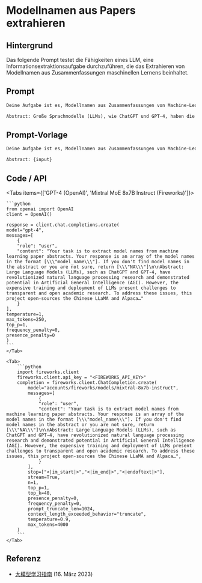 # Modellnamen aus Papers extrahieren


## Hintergrund

Das folgende Prompt testet die Fähigkeiten eines LLM, eine Informationsextraktionsaufgabe durchzuführen, die das Extrahieren von Modellnamen aus Zusammenfassungen maschinellen Lernens beinhaltet.

## Prompt

```markdown
Deine Aufgabe ist es, Modellnamen aus Zusammenfassungen von Machine-Learning-Papieren zu extrahieren. Deine Antwort ist ein Array der Modellnamen im Format [\"model_name\"]. Wenn du keine Modellnamen in der Zusammenfassung findest oder dir nicht sicher bist, gebe [\"NA\"] zurück.

Abstract: Große Sprachmodelle (LLMs), wie ChatGPT und GPT-4, haben die Forschung im Bereich der natürlichen Sprachverarbeitung revolutioniert und Potenzial in der Künstlichen Allgemeinen Intelligenz (AGI) demonstriert. Die kostspielige Trainierung und der Einsatz von LLMs stellen jedoch Herausforderungen für transparente und offene akademische Forschung dar. Um diese Probleme anzugehen, veröffentlicht dieses Projekt den Quellcode des chinesischen LLaMA und Alpaca…
```

## Prompt-Vorlage

```markdown
Deine Aufgabe ist es, Modellnamen aus Zusammenfassungen von Machine-Learning-Papieren zu extrahieren. Deine Antwort ist ein Array der Modellnamen im Format [\"model_name\"]. Wenn du keine Modellnamen in der Zusammenfassung findst oder dir nicht sicher bist, gebe [\"NA\"] zurück.

Abstract: {input}
```

## Code / API

<Tabs items={['GPT-4 (OpenAI)', 'Mixtral MoE 8x7B Instruct (Fireworks)']}>
    <Tab>
  
    ```python
    from openai import OpenAI
    client = OpenAI()

    response = client.chat.completions.create(
    model="gpt-4",
    messages=[
        {
        "role": "user",
        "content": "Your task is to extract model names from machine learning paper abstracts. Your response is an array of the model names in the format [\\\"model_name\\\"]. If you don't find model names in the abstract or you are not sure, return [\\\"NA\\\"]\n\nAbstract: Large Language Models (LLMs), such as ChatGPT and GPT-4, have revolutionized natural language processing research and demonstrated potential in Artificial General Intelligence (AGI). However, the expensive training and deployment of LLMs present challenges to transparent and open academic research. To address these issues, this project open-sources the Chinese LLaMA and Alpaca…"
        }
    ],
    temperature=1,
    max_tokens=250,
    top_p=1,
    frequency_penalty=0,
    presence_penalty=0
    )
    ```
    </Tab>

    <Tab>
        ```python
        import fireworks.client
        fireworks.client.api_key = "<FIREWORKS_API_KEY>"
        completion = fireworks.client.ChatCompletion.create(
            model="accounts/fireworks/models/mixtral-8x7b-instruct",
            messages=[
                {
                "role": "user",
                "content": "Your task is to extract model names from machine learning paper abstracts. Your response is an array of the model names in the format [\\\"model_name\\\"]. If you don't find model names in the abstract or you are not sure, return [\\\"NA\\\"]\n\nAbstract: Large Language Models (LLMs), such as ChatGPT and GPT-4, have revolutionized natural language processing research and demonstrated potential in Artificial General Intelligence (AGI). However, the expensive training and deployment of LLMs present challenges to transparent and open academic research. To address these issues, this project open-sources the Chinese LLaMA and Alpaca…",
                }
            ],
            stop=["<|im_start|>","<|im_end|>","<|endoftext|>"],
            stream=True,
            n=1,
            top_p=1,
            top_k=40,
            presence_penalty=0,
            frequency_penalty=0,
            prompt_truncate_len=1024,
            context_length_exceeded_behavior="truncate",
            temperature=0.9,
            max_tokens=4000
        )
        ```
    </Tab>

</Tabs>

## Referenz

- [大模型学习指南](https://www.promptingguide.ai/introduction/examples#information-extraction) (16. März 2023)

